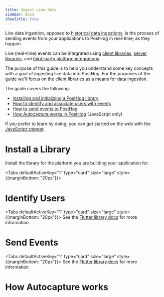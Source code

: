 ```yaml
---
title: Ingest Live Data
sidebar: Docs
showTitle: true
---
```



Live data ingestion, opposed to [historical data ingestions](/docs/integrate/ingest-historical-data), is the process of sending events from your applications to PostHog in real-time; as they happen.

Live (real-time) events can be integrated using [client libraries](/docs/integrate/overview#client-libraries), [server libraries](/docs/integrate/overview#server-libraries), and [third-party platform integrations](/docs/integrate/overview#integrations).

The purpose of this guide is to help you understand some key concepts with a goal of ingesting live data into PostHog. For the purposes of the guide we'll focus on the client libraries as a means for data ingestion.

The guide covers the following:

- [Installing and initializing a PostHog library](#install-a-library)
- [How to identify and associate users with events](#identify-users)
- [How to send events to PostHog](#send-events)
- [How Autocapture works in PostHog](#how-autocapture-works) (JavaScript only)

If you prefer to learn by doing, you can get started on the web with the [JavaScript snippet](/docs/integrate/client/snippet-installation).

# Install a Library

Install the library for the platform you are building your application for.


<Tabs defaultActiveKey="1" type="card" size="large" style={{marginBottom: "20px"}}>
    <TabPane tab="JavaScript" key="1">
        <JSInstall />
    </TabPane>
    <TabPane tab="Android" key="2">
        <AndroidInstall />
        <AndroidConfigure />
    </TabPane>
    <TabPane tab="iOS" key="3">
      <IOSInstall />
      <IOSConfigure />
    </TabPane>
    <TabPane tab="Flutter" key="4">
      <FlutterPackage />
      <FlutterInstall />
    </TabPane>
    <TabPane tab="React Native" key="5">
      <ReactNativeInstall />
      <ReactNativeConfigure />
    </TabPane>
</Tabs>

# Identify Users


<Tabs defaultActiveKey="1" type="card" size="large" style={{marginBottom: "20px"}}>
    <TabPane tab="JavaScript" key="1">
      <JSIdentify />
    </TabPane>
    <TabPane tab="Android" key="2">
      <AndroidIdentify />
    </TabPane>
    <TabPane tab="iOS" key="3">
      <IOSIdentify />
    </TabPane>
    <TabPane tab="Flutter" key="4">
      See the <a href="/docs/integrate/client/flutter">Flutter library docs</a> for more information.
    </TabPane>
    <TabPane tab="React Native" key="5">
      <ReactNativeIdentify />
    </TabPane>
</Tabs>

# Send Events


<Tabs defaultActiveKey="1" type="card" size="large" style={{marginBottom: "20px"}}>
    <TabPane tab="JavaScript" key="1">
      <JSCapture />
    </TabPane>
    <TabPane tab="Android" key="2">
      <AndroidCapture />
    </TabPane>
    <TabPane tab="iOS" key="3">
      <IOSCapture />
    </TabPane>
    <TabPane tab="Flutter" key="4">
      See the <a href="/docs/integrate/client/flutter">Flutter library docs</a> for more information.
    </TabPane>
    <TabPane tab="React Native" key="5">
      <ReactNativeCapture />
    </TabPane>
</Tabs>

# How Autocapture works
